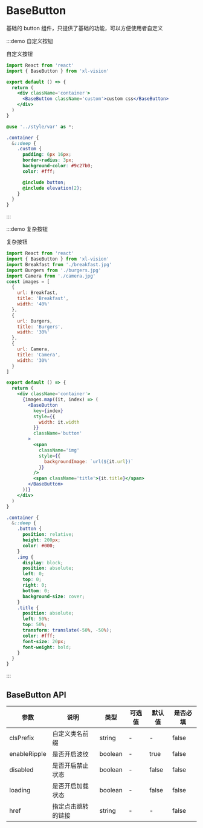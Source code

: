 # BaseButton

基础的 button 组件，只提供了基础的功能，可以方便使用者自定义

:::demo 自定义按钮

自定义按钮

```jsx
import React from 'react'
import { BaseButton } from 'xl-vision'

export default () => {
  return (
    <div className='container'>
      <BaseButton className='custom'>custom css</BaseButton>
    </div>
  )
}
```

```scss
@use '../style/var' as *;

.container {
  &::deep {
    .custom {
      padding: 6px 16px;
      border-radius: 3px;
      background-color: #9c27b0;
      color: #fff;

      @include button;
      @include elevation(2);
    }
  }
}
```

:::

:::demo 复杂按钮

复杂按钮

```jsx
import React from 'react'
import { BaseButton } from 'xl-vision'
import Breakfast from './breakfast.jpg'
import Burgers from './burgers.jpg'
import Camera from './camera.jpg'
const images = [
  {
    url: Breakfast,
    title: 'Breakfast',
    width: '40%'
  },
  {
    url: Burgers,
    title: 'Burgers',
    width: '30%'
  },
  {
    url: Camera,
    title: 'Camera',
    width: '30%'
  }
]

export default () => {
  return (
    <div className='container'>
      {images.map((it, index) => (
        <BaseButton
          key={index}
          style={{
            width: it.width
          }}
          className='button'
        >
          <span
            className='img'
            style={{
              backgroundImage: `url(${it.url})`
            }}
          />
          <span className='title'>{it.title}</span>
        </BaseButton>
      ))}
    </div>
  )
}
```

```scss
.container {
  &::deep {
    .button {
      position: relative;
      height: 200px;
      color: #000;
    }
    .img {
      display: block;
      position: absolute;
      left: 0;
      top: 0;
      right: 0;
      bottom: 0;
      background-size: cover;
    }
    .title {
      position: absolute;
      left: 50%;
      top: 50%;
      transform: translate(-50%, -50%);
      color: #fff;
      font-size: 20px;
      font-weight: bold;
    }
  }
}
```

:::

## BaseButton API

| 参数         | 说明               | 类型    | 可选值 | 默认值 | 是否必填 |
| ------------ | ------------------ | ------- | ------ | ------ | -------- |
| clsPrefix    | 自定义类名前缀     | string  | -      | -      | false    |
| enableRipple | 是否开启波纹       | boolean | -      | true   | false    |
| disabled     | 是否开启禁止状态   | boolean | -      | false  | false    |
| loading      | 是否开启加载状态   | boolean | -      | false  | false    |
| href         | 指定点击跳转的链接 | string  | -      | -      | false    |
